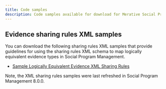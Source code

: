 ```yaml
---
title: Code samples
description: Code samples available for download for Merative Social Program Management
---
```

## Evidence sharing rules XML samples

You can download the following sharing rules XML samples that provide guidelines for using the sharing rules XML schema to map logically equivalent evidence types in Social Program Management.

- [Sample Logically Equivalent Evidence XML Sharing Rules](/samples/SampleLogicallyEquivalentConfigurations_8000_Refresh.zip)

Note, the XML sharing rules samples were last refreshed in Social Program Management 8.0.0.
